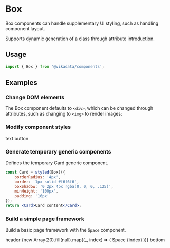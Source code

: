 
<Meta title="en/components/Box" />

# Box

Box components can handle supplementary UI styling, such as handling component layout.

Supports dynamic generation of a class through attribute introduction.

## Usage

```jsx
import { Box } from '@vikadata/components';
```
## Examples

### Change DOM elements

The Box component defaults to `<div>`, which can be changed through attributes, such as changing to `<img>` to render images:

<Canvas>
  <Box as="img" alt="" src="https://s2.vika.ltd/2020/05/%E9%A6%96%E9%A1%B5%E7%81%AB%E7%AE%AD.png"/>
</Canvas>


### Modify component styles


<Canvas>
<Box as="span" padding="24px" border="1px dashed #ccc">
  <TextButton>
    text button
  </TextButton>
</Box>
</Canvas>

### Generate temporary generic components

Defines the temporary Card generic component.

```jsx
const Card = styled(Box)({
    borderRadius: '4px',
    border: '1px solid #f6f6f6',
    boxShadow: '0 2px 4px rgba(0, 0, 0, .125)',
    minHeight: '100px',
    padding: '16px'
});
return <Card>Card content</Card>;
```


### Build a simple page framework

Build a basic page framework with the `Space` component.

<Canvas>
<Box
  display="flex"
  flexDirection="column"
>
  <Box width="100%" minHeight="80px" lineHeight="80px" bg="#F4E9FE" textAlign="center">header</Box>
  <Box bg="#E4C5FB" textAlign="center" padding="32px 16px">
    <Space size={[16, 32]} wrap>
      {new Array(20).fill(null).map((_, index) => (
        <Box
          key={index}
          width="120px"
          height="80px"
          border="1px solid #ccc"
          textAlign="center"
          lineHeight="80px"
          bg="#fff"
        >
          Space {index}
        </Box>
      ))}
    </Space>
  </Box>
  <Box width="100%"  minHeight="80px" lineHeight="80px" bg="#F4E9FE" textAlign="center">bottom</Box>
</Box>
</Canvas>




